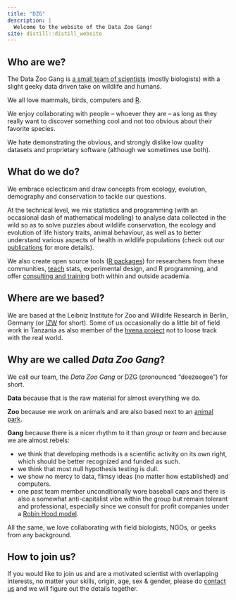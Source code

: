 ```yaml
---
title: "DZG"
description: |
  Welcome to the website of the Data Zoo Gang!
site: distill::distill_website
---
```


## Who are we?

The Data Zoo Gang is [a small team of scientists](gang.html) (mostly biologists) with a slight geeky data driven take on wildlife and humans.

We all love mammals, birds, computers and [R](https://www.r-project.org/).

We enjoy collaborating with people -- whoever they are -- as long as they really want to discover something cool and not too obvious about their favorite species.

We hate demonstrating the obvious, and strongly dislike low quality datasets and proprietary software (although we sometimes use both).

## What do we do?

We embrace eclecticsm and draw concepts from ecology, evolution, demography and conservation to tackle our questions.

At the technical level, we mix statistics and programming (with an occasional dash of mathematical modeling) to analyse data collected in the wild so as to solve puzzles about wildlife conservation, the ecology and evolution of life history traits, animal behaviour, as well as to better understand various aspects of health in wildlife populations (check out our [publications](publications.html) for more details).

We also create open source tools ([R packages](packages.html)) for researchers from these communities, [teach](teaching.html) stats, experimental design, and R programming, and offer [consulting  and training](consulting.html) both within and outside academia.


## Where are we based?

We are based at the Leibniz Institute for Zoo and Wildlife Research in Berlin, Germany (or [IZW](https://www.izw-berlin.de/en/home.html) for short).
Some of us occasionally do a little bit of field work in Tanzania as also member of the [hyena project](https://hyena-project.com) not to loose track with the real world. 

## Why are we called *Data Zoo Gang*?

We call our team, the *Data Zoo Gang* or DZG (pronounced "deezeegee") for short.

**Data** because that is the raw material for almost everything we do.

**Zoo** because we work on animals and are also based next to an [animal park](https://www.tierpark-berlin.de/en).

**Gang** because there is a nicer rhythm to it than *group* or *team* and because we are almost rebels:

- we think that developing methods is a scientific activity on its own right, which should be better recognized and funded as such.
- we think that most null hypothesis testing is dull.
- we show no mercy to data, flimsy ideas (no matter how established) and computers.
- one past team member unconditionally wore baseball caps and there is also a somewhat anti-capitalist vibe within the group but remain tolerant and professional, especially since we consult for profit companies under a [Robin Hood model](consulting.html#robinhood).

All the same, we love collaborating with field biologists, NGOs, or geeks from any background.

## How to join us?

If you would like to join us and are a motivated scientist with overlapping interests, no matter your skills, origin, age, sex & gender, please do [contact us](mailto: courtiol@izw-berlin.de) and we will figure out the details together.
